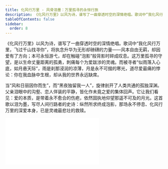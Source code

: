 ```yaml
---
title: 化风行万里 - 风骨泪墨：万里孤寻的永恒行旅
description: 《化风行万里》以风为诗，谱写了一曲穿透时空的深情绝唱。歌词中“我化风行万里，飞过千山找寻你”，将执念升华为无形却磅礴的力量——风本自由无羁，却因爱有了方向；本可永恒游弋，却在触碰“泡影”般背影时碎成叹息。这万里孤寻的守望，是以生命丈量距离的孤勇，刺痛每个为爱跋涉的灵魂。而被寻者“似雨落入心底，如月悬天际”，雨是刹那浸润的凉薄，月是永不可掇的寒光，道尽爱最痛的悖论：你在我血脉中生根，却从我的世界永远缺席。
tableOfContents: false
sidebar:
  order: 8
---
```


《化风行万里》以风为诗，谱写了一曲穿透时空的深情绝唱。歌词中“我化风行万里，飞过千山找寻你”，将执念升华为无形却磅礴的力量——风本自由无羁，却因爱有了方向；本可永恒游弋，却在触碰“泡影”般背影时碎成叹息。这万里孤寻的守望，是以生命丈量距离的孤勇，刺痛每个为爱跋涉的灵魂。而被寻者“似雨落入心底，如月悬天际”，雨是刹那浸润的凉薄，月是永不可掇的寒光，道尽爱最痛的悖论：你在我血脉中生根，却从我的世界永远缺席。

当“风和日丽因你而生”，而“黑夜独留我一人”，旋律剖开了人类共通的孤独深渊。父亲泪眼中的沟壑、恋人佯装的平静，皆化作未竟之爱的集体回声。它让我们看见：爱的本质，是带着永不愈合的伤疤，依然固执地仰望那遥不可及的月光。这首歌以泪为墨，写尽人间行路者的史诗：纵然所求终成泡影，那场永不停息、化风行万里的深爱本身，已是灵魂最悲壮的救赎。

<iframe class="bili-video" src="//player.bilibili.com/player.html?isOutside=true&aid=114679586232729&bvid=BV1ssMCzeEMC&cid=30486171205&p=1" scrolling="no" border="0" frameborder="no" framespacing="0" allowfullscreen="true"></iframe>
